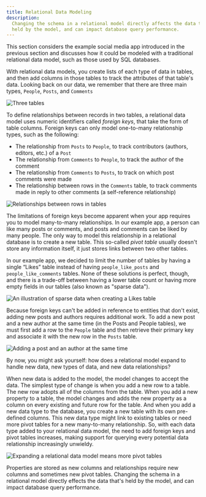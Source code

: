 ```yaml
---
title: Relational Data Modeling
description:
  Changing the schema in a relational model directly affects the data that is
  held by the model, and can impact database query performance.
---
```



<DgraphWIP />

This section considers the example social media app introduced in the previous
section and discusses how it could be modeled with a traditional relational data
model, such as those used by SQL databases.

With relational data models, you create lists of each type of data in tables,
and then add columns in those tables to track the attributes of that table's
data. Looking back on our data, we remember that there are three main types,
`People`, `Posts`, and `Comments`

![Three tables](/images/dgraph/guides/data-model-101/evolution-4.png)

To define relationships between records in two tables, a relational data model
uses numeric identifiers called _foreign keys_, that take the form of table
columns. Foreign keys can only model one-to-many relationship types, such as the
following:

- The relationship from `Posts` to `People`, to track contributors (authors,
  editors, etc.) of a `Post`
- The relationship from `Comments` to `People`, to track the author of the
  comment
- The relationship from `Comments` to `Posts`, to track on which post comments
  were made
- The relationship between rows in the `Comments` table, to track comments made
  in reply to other comments (a self-reference relationship)

![Relationships between rows in tables](/images/dgraph/guides/data-model-101/evolution-5.png)

The limitations of foreign keys become apparent when your app requires you to
model many-to-many relationships. In our example app, a person can like many
posts or comments, and posts and comments can be liked by many people. The only
way to model this relationship in a relational database is to create a new
table. This so-called _pivot table_ usually doesn't store any information
itself, it just stores links between two other tables.

In our example app, we decided to limit the number of tables by having a single
“Likes” table instead of having `people_like_posts` and `people_like_comments`
tables. None of these solutions is perfect, though, and there is a trade-off
between having a lower table count or having more empty fields in our tables
(also known as "sparse data").

![An illustration of sparse data when creating a Likes table](/images/dgraph/guides/data-model-101/evolution-6.png)

Because foreign keys can't be added in reference to entities that don't exist,
adding new posts and authors requires additional work. To add a new post and a
new author at the same time (in the Posts and People tables), we must first add
a row to the `People` table and then retrieve their primary key and associate it
with the new row in the `Posts` table.

![Adding a post and an author at the same time](/images/dgraph/guides/data-model-101/evolution-7.png)

By now, you might ask yourself: how does a relational model expand to handle new
data, new types of data, and new data relationships?

When new data is added to the model, the model changes to accept the data. The
simplest type of change is when you add a new row to a table. The new row adopts
all of the columns from the table. When you add a new property to a table, the
model changes and adds the new property as a column on every existing and future
row for the table. And when you add a new data type to the database, you create
a new table with its own pre-defined columns. This new data type might link to
existing tables or need more pivot tables for a new many-to-many relationship.
So, with each data type added to your relational data model, the need to add
foreign keys and pivot tables increases, making support for querying every
potential data relationship increasingly unwieldy.

![Expanding a relational data model means more pivot tables](/images/dgraph/guides/data-model-101/evolution-8.png)

Properties are stored as new columns and relationships require new columns and
sometimes new pivot tables. Changing the schema in a relational model directly
effects the data that's held by the model, and can impact database query
performance.
